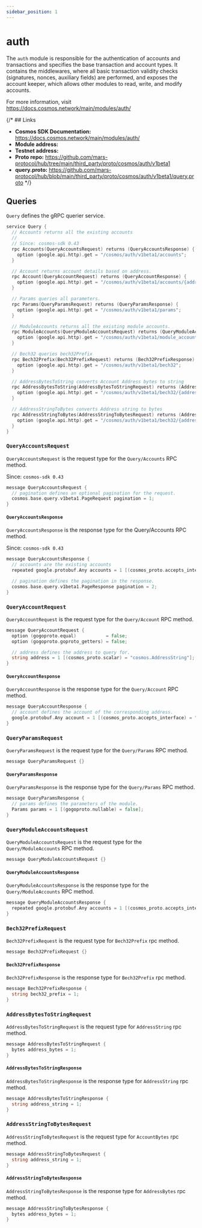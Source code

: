 ```yaml
---
sidebar_position: 1
---
```


# auth

The `auth` module is responsible for the authentication of accounts and transactions and specifies the base transaction and account types. It contains the middlewares, where all basic transaction validity checks (signatures, nonces, auxiliary fields) are performed, and exposes the account keeper, which allows other modules to read, write, and modify accounts.

For more information, visit https://docs.cosmos.network/main/modules/auth/

{/* ## Links

- **Cosmos SDK Documentation:** https://docs.cosmos.network/main/modules/auth/
- **Module address:**
- **Testnet address:**
- **Proto repo:** https://github.com/mars-protocol/hub/tree/main/third_party/proto/cosmos/auth/v1beta1
- **query.proto:** https://github.com/mars-protocol/hub/blob/main/third_party/proto/cosmos/auth/v1beta1/query.proto */}

## Queries

`Query` defines the gRPC querier service.

```go query.proto
service Query {
  // Accounts returns all the existing accounts
  //
  // Since: cosmos-sdk 0.43
  rpc Accounts(QueryAccountsRequest) returns (QueryAccountsResponse) {
    option (google.api.http).get = "/cosmos/auth/v1beta1/accounts";
  }

  // Account returns account details based on address.
  rpc Account(QueryAccountRequest) returns (QueryAccountResponse) {
    option (google.api.http).get = "/cosmos/auth/v1beta1/accounts/{address}";
  }

  // Params queries all parameters.
  rpc Params(QueryParamsRequest) returns (QueryParamsResponse) {
    option (google.api.http).get = "/cosmos/auth/v1beta1/params";
  }

  // ModuleAccounts returns all the existing module accounts.
  rpc ModuleAccounts(QueryModuleAccountsRequest) returns (QueryModuleAccountsResponse) {
    option (google.api.http).get = "/cosmos/auth/v1beta1/module_accounts";
  }

  // Bech32 queries bech32Prefix
  rpc Bech32Prefix(Bech32PrefixRequest) returns (Bech32PrefixResponse) {
    option (google.api.http).get = "/cosmos/auth/v1beta1/bech32";
  }

  // AddressBytesToString converts Account Address bytes to string
  rpc AddressBytesToString(AddressBytesToStringRequest) returns (AddressBytesToStringResponse) {
    option (google.api.http).get = "/cosmos/auth/v1beta1/bech32/{address_bytes}";
  }

  // AddressStringToBytes converts Address string to bytes
  rpc AddressStringToBytes(AddressStringToBytesRequest) returns (AddressStringToBytesResponse) {
    option (google.api.http).get = "/cosmos/auth/v1beta1/bech32/{address_string}";
  }
}
```

### `QueryAccountsRequest`

`QueryAccountsRequest` is the request type for the `Query/Accounts` RPC method. 

Since: `cosmos-sdk 0.43`

```go query.proto
message QueryAccountsRequest {
  // pagination defines an optional pagination for the request.
  cosmos.base.query.v1beta1.PageRequest pagination = 1;
}
```

#### `QueryAccountsResponse`
`QueryAccountsResponse` is the response type for the Query/Accounts RPC method.

Since: `cosmos-sdk 0.43`

```go query.proto
message QueryAccountsResponse {
  // accounts are the existing accounts
  repeated google.protobuf.Any accounts = 1 [(cosmos_proto.accepts_interface) = "AccountI"];

  // pagination defines the pagination in the response.
  cosmos.base.query.v1beta1.PageResponse pagination = 2;
}
```

### `QueryAccountRequest`
`QueryAccountRequest` is the request type for the `Query/Account` RPC method.

```go query.proto
message QueryAccountRequest {
  option (gogoproto.equal)           = false;
  option (gogoproto.goproto_getters) = false;

  // address defines the address to query for.
  string address = 1 [(cosmos_proto.scalar) = "cosmos.AddressString"];
}
```

#### `QueryAccountResponse`
`QueryAccountResponse` is the response type for the `Query/Account` RPC method.

```go query.proto
message QueryAccountResponse {
  // account defines the account of the corresponding address.
  google.protobuf.Any account = 1 [(cosmos_proto.accepts_interface) = "AccountI"];
}
```

### `QueryParamsRequest`

`QueryParamsRequest` is the request type for the `Query/Params` RPC method.

```go query.proto
message QueryParamsRequest {}
```

#### `QueryParamsResponse`

`QueryParamsResponse` is the response type for the `Query/Params` RPC method.

```go query.proto
message QueryParamsResponse {
  // params defines the parameters of the module.
  Params params = 1 [(gogoproto.nullable) = false];
}
```

### `QueryModuleAccountsRequest`

`QueryModuleAccountsRequest` is the request type for the `Query/ModuleAccounts` RPC method.

```go query.proto
message QueryModuleAccountsRequest {}
```

#### `QueryModuleAccountsResponse`
`QueryModuleAccountsResponse` is the response type for the `Query/ModuleAccounts` RPC method.

```go query.proto
message QueryModuleAccountsResponse {
  repeated google.protobuf.Any accounts = 1 [(cosmos_proto.accepts_interface) = "ModuleAccountI"];
}
```

### `Bech32PrefixRequest`
`Bech32PrefixRequest` is the request type for `Bech32Prefix` rpc method.

```go query.proto
message Bech32PrefixRequest {}
```

#### `Bech32PrefixResponse`

`Bech32PrefixResponse` is the response type for `Bech32Prefix` rpc method.

```go query.proto
message Bech32PrefixResponse {
  string bech32_prefix = 1;
}
```

### `AddressBytesToStringRequest`
`AddressBytesToStringRequest` is the request type for `AddressString` rpc method.

```go query.proto
message AddressBytesToStringRequest {
  bytes address_bytes = 1;
}
```

#### `AddressBytesToStringResponse`
`AddressBytesToStringResponse` is the response type for `AddressString` rpc method.

```go query.proto
message AddressBytesToStringResponse {
  string address_string = 1;
}
```


### `AddressStringToBytesRequest`

`AddressStringToBytesRequest` is the request type for `AccountBytes` rpc method.

```go query.proto
message AddressStringToBytesRequest {
  string address_string = 1;
}
```

#### `AddressStringToBytesResponse`

`AddressStringToBytesResponse` is the response type for `AddressBytes` rpc method.

```go query.proto
message AddressStringToBytesResponse {
  bytes address_bytes = 1;
}
```

